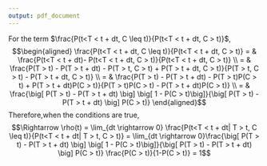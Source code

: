 ```yaml
---
output: pdf_document
---
```



For the term $\frac{P(t<T < t + dt, C \leq t)}{P(t<T < t + dt, C  > t)}$,
$$\begin{aligned}
\frac{P(t<T < t + dt, C \leq t)}{P(t<T < t + dt, C  > t)} = & \frac{P(t<T < t + dt)- P(t<T < t + dt, C  > t)}{P(t<T < t + dt, C  > t)} \\
= & \frac{P(T > t) - P(T > t + dt) - P(T > t, C > t) + P(T > t + dt, C > t)}{P(T > t, C > t) - P(T > t + dt, C > t)} \\
= & \frac{P(T > t) - P(T > t + dt) - P(T > t)P(C > t) + P(T > t + dt)P(C > t)}{P(T > t)P(C > t) - P(T > t + dt)P(C > t)} \\
= & \frac{\big[ P(T > t) - P(T > t + dt) \big] \big[ 1 - P(C > t)\big]}{\big[ P(T > t) - P(T > t + dt) \big]  P(C > t)}
\end{aligned}$$
Therefore,when the conditions are true,
$$\Rightarrow \rho(t) = \lim_{dt \rightarrow 0} \frac{P(t<T < t + dt| T > t, C \leq t)}{P(t<T < t + dt| T > t, C > t)} = \lim_{dt \rightarrow 0}\frac{\big[ P(T > t) - P(T > t + dt) \big] \big[ 1 - P(C > t)\big]}{\big[ P(T > t) - P(T > t + dt) \big]  P(C > t)}  \frac{P(C > t)}{1-P(C > t)} = 1$$
